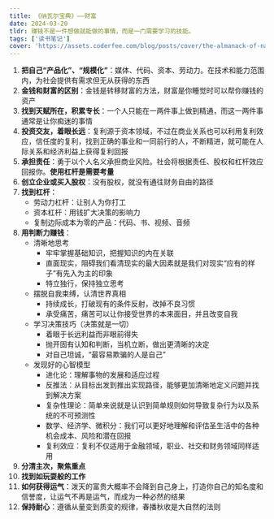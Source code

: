 ```yaml
---
title: 《纳瓦尔宝典》——财富
date: 2024-03-20
tldr: 赚钱不是一件想做就能做的事情，而是一门需要学习的技能。
tags: ['读书笔记']
cover: 'https://assets.coderfee.com/blog/posts/cover/the-almanack-of-naval-ravikant.png'
---
```


1. **把自己“产品化”、“规模化”**：媒体、代码、资本、劳动力。在技术和能力范围内，为社会提供有需求但无从获得的东西
2. **金钱和财富的区别**：金钱是转移财富的方法，财富是你睡觉时可以帮你赚钱的资产
3. **找到天赋所在，积累专长**：一个人只能在一两件事上做到精通，而这一两件事通常是让你痴迷的事情
4. **投资交友，着眼长远**：复利源于资本领域，不过在商业关系也可以利用复利效应，信任度的复利，找到正确的事业和一同前行的人，不断精进，就可能在人际关系和经济利益上获得复利回报
5. **承担责任**：勇于以个人名义承担商业风险。社会将根据责任、股权和杠杆效应回报你。**使用杠杆是需要考量**
6. **创立企业或买入股权**：没有股权，就没有通往财务自由的路径
7. **找到杠杆**：
   - 劳动力杠杆：让别人为你打工
   - 资本杠杆：用钱扩大决策的影响力
   - 复制边际成本为零的产品：代码、书、视频、音频
8. **用判断力赚钱**：
   - 清晰地思考
     - 牢牢掌握基础知识，把握知识的内在关联
     - 直面现实，阻碍我们看清现实的最大因素就是我们对现实“应有的样子”有先入为主的印象
     - 特立独行，保持独立思考
   - 摆脱自我束缚，认清世界真相
     - 持续成长，打破现有的条件反射，改掉不良习惯
     - 承受痛苦，痛苦可以让你接受世界的本来面目，并且改变自我
   - 学习决策技巧（决策就是一切）
     - 着眼于长远利益而非眼前得失
     - 抛开固有认知和判断，当机立断，做出更清晰的决定
     - 对自己坦诚，“最容易欺骗的人是自己”
   - 发现好的心智模型
     - 进化论：理解事物的发展和适应过程
     - 反推法：从目标出发到推出实现路径，能够更加清晰地定义问题并找到解决方案
     - 复杂性理论：简单来说就是认识到简单规则如何导致复杂行为以及系统的不可预测性
     - 数学、经济学、微积分：我们可以更好地理解和评估圣生活中的各种机会成本、风险和潜在回报
     - 复利效应：复利不仅适用于金融领域，职业、社交和财务领域同样适用
9. **分清主次，聚焦重点**
10. **找到如玩耍般的工作**
11. **如何获得运气**：泼天的富贵大概率不会降到自己身上，打造你自己的知名度和信誉度，让运气不再是运气，而成为一种必然的结果
12. **保持耐心**：遵循从量变到质变的规律，春播秋收是大自然的法则
